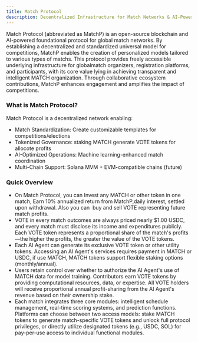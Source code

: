 ```yaml
---
title: Match Protocol
description: Decentralized Infrastructure for Match Networks & AI-Powered Coordination
---
```


Match Protocol​​ (abbreviated as MatchP) is an open-source blockchain and AI-powered foundational protocol for global match networks. By establishing a decentralized and standardized universal model for competitions, MatchP enables the creation of personalized models tailored to various types of  matchs. This protocol provides freely accessible underlying infrastructure for globalmatch organizers, registration platforms, and participants, with its core value lying in achieving transparent and intelligent MATCH organization. Through collaborative ecosystem contributions, MatchP enhances engagement and amplifies the impact of competitions.
### What is Match Protocol?
Match Protocol is a decentralized network enabling:
- Match Standardization: Create customizable templates for competitions/elections
- Tokenized Governance: staking MATCH generate VOTE tokens for allocote profits
- AI-Optimized Operations: Machine learning-enhanced match coordination
- Multi-Chain Support: Solana MVM + EVM-compatible chains (future)
### Quick Overview
- On Match Protocol, you can Invest any MATCH or other token in one match, Earn 10% annualized return from MatchP,daily interest, settled upon withdrawal. Also you can  buy and sell VOTE representing future match profits.
- VOTE in every match outcomes are always priced nearly $1.00 USDC, and every match must disclose its income and expenditures publicly. Each VOTE token represents a proportional share of the match's profits—the higher the profits, the greater the value of the VOTE tokens.
- Each AI Agent can generate its exclusive VOTE token or other utility tokens. Accessing an AI Agent's services requires payment in MATCH or USDC, if use MATCH, MATCH tokens support flexible staking options (monthly/annual).
- Users retain control over whether to authorize the AI Agent's use of MATCH data for model training. Contributors earn VOTE tokens by providing computational resources, data, or expertise. All VOTE holders will receive proportional annual profit-sharing from the AI Agent's revenue based on their ownership stake.
- Each match integrates three core modules: intelligent schedule management, real-time scoring systems, and  prediction functions. Platforms can choose between two access models: stake MATCH tokens to generate match-specific VOTE tokens and unlock full protocol privileges, or directly utilize designated tokens (e.g., USDC, SOL) for pay-per-use access to individual functional modules.